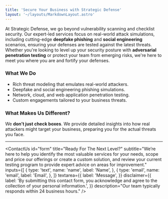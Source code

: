 ```yaml
---
title: 'Secure Your Business with Strategic Defense'
layout: '~/layouts/MarkdownLayout.astro'
---
```


At Strategic Defense, we go beyond vulnerability scanning and checklist security. Our expert-led services focus on real-world attack simulations, including cutting-edge **deepfake phishing** and **social engineering** scenarios, ensuring your defenses are tested against the latest threats. Whether you're looking to level up your security posture with **adversarial penetration testing** or protect your team from emerging risks, we're here to meet you where you are and fortify your defenses.

### What We Do

- Rich threat modeling that emulates real-world attackers.
- Deepfake and social engineering phishing simulations.
- Network, cloud, and web application penetration testing.
- Custom engagements tailored to your business threats.

### What Makes Us Different?

We **don’t just check boxes**. We provide detailed insights into how real attackers might target your business, preparing you for the actual threats you face.

---


  <ContactUs
    id="form"
    title="Ready For The Next Level?"
    subtitle="We’re here to help you identify the most valuable services for your needs, scope and price our offerings or create a custom solution, and review your current testing program to provide expert advice on areas for improvement."
    inputs={[
      {
        type: 'text',
        name: 'name',
        label: 'Name',
      },
      {
        type: 'email',
        name: 'email',
        label: 'Email',
      },
    ]}
    textarea={{
      label: 'Message',
    }}
    disclaimer={{
      label:
        'By submitting this contact form, you acknowledge and agree to the collection of your personal information.',
    }}
    description="Our team typically responds within 24 business hours."
  />


